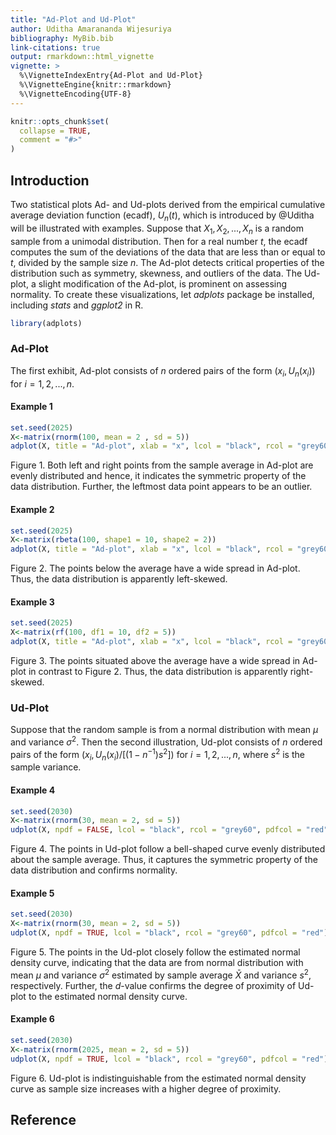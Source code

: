 ---
title: "Ad-Plot and Ud-Plot"
author: Uditha Amarananda Wijesuriya
bibliography: MyBib.bib 
link-citations: true
output: rmarkdown::html_vignette
vignette: >
  %\VignetteIndexEntry{Ad-Plot and Ud-Plot}
  %\VignetteEngine{knitr::rmarkdown}
  %\VignetteEncoding{UTF-8}
---

```{r, include = FALSE}
knitr::opts_chunk$set(
  collapse = TRUE,
  comment = "#>"
)
```

## Introduction

Two statistical plots Ad- and Ud-plots derived from the empirical cumulative average deviation function (ecadf), $U_n(t)$, which is introduced by @Uditha will be illustrated with examples. Suppose that $X_1,X_2,...,X_n$ is a random sample from a unimodal distribution. Then for a real number $t$, the ecadf computes the sum of the deviations of the data that are less than or equal to $t$, divided by the sample size $n$. The Ad-plot detects critical properties of the distribution such as symmetry, skewness, and outliers of the data. The Ud-plot, a slight modification of the Ad-plot, is prominent on assessing normality. To create these visualizations, let _adplots_ package be installed, including _stats_ and _ggplot2_ in R. 

```{r setup}
library(adplots)
```

### Ad-Plot

The first exhibit, Ad-plot consists of $n$ ordered pairs of the form $(x_i,U_n(x_i))$ for $i=1,2,...,n$. 

#### Example 1
```{r, eval=TRUE, fig.width=7.18, fig.height=4.5}
set.seed(2025)
X<-matrix(rnorm(100, mean = 2 , sd = 5))
adplot(X, title = "Ad-plot", xlab = "x", lcol = "black", rcol = "grey60")
```

Figure 1. Both left and right points from the sample average in Ad-plot are evenly distributed and hence, it indicates the symmetric property of the data distribution. Further, the leftmost data point appears to be an outlier.


#### Example 2
```{r, eval=TRUE, fig.width=7.18, fig.height=4.5}
set.seed(2025)
X<-matrix(rbeta(100, shape1 = 10, shape2 = 2))
adplot(X, title = "Ad-plot", xlab = "x", lcol = "black", rcol = "grey60")
```

Figure 2. The points below the average have a wide spread in Ad-plot. Thus, the data distribution is apparently left-skewed.

#### Example 3
```{r, eval=TRUE, fig.width=7.18, fig.height=4.5}
set.seed(2025)
X<-matrix(rf(100, df1 = 10, df2 = 5))
adplot(X, title = "Ad-plot", xlab = "x", lcol = "black", rcol = "grey60")
```

Figure 3. The points situated above the average have a wide spread in Ad-plot in contrast to Figure 2. Thus, the data distribution is apparently right-skewed.


### Ud-Plot

Suppose that the random sample is from a normal distribution with mean $\mu$ and variance $\sigma^2$. Then the second illustration, Ud-plot consists of $n$ ordered pairs of the form $(x_i,U_n(x_i)/[(1-n^{-1})s^{2}])$ for $i=1,2,...,n$, where $s^2$ is the sample variance. 

#### Example 4
```{r, eval=TRUE, fig.width=7.18, fig.height=4.5}
set.seed(2030)
X<-matrix(rnorm(30, mean = 2, sd = 5))
udplot(X, npdf = FALSE, lcol = "black", rcol = "grey60", pdfcol = "red")
```

Figure 4. The points in Ud-plot follow a bell-shaped curve evenly distributed about the sample average. Thus, it captures the symmetric property of the data distribution and confirms normality.

#### Example 5
```{r, eval=TRUE, fig.width=7.18, fig.height=4.5}
set.seed(2030)
X<-matrix(rnorm(30, mean = 2, sd = 5))
udplot(X, npdf = TRUE, lcol = "black", rcol = "grey60", pdfcol = "red")
```

Figure 5. The points in the Ud-plot closely follow the estimated normal density curve, indicating that the data are from normal distribution with mean $\mu$ and variance $\sigma^2$ estimated by sample average $\bar{X}$ and variance $s^2$, respectively. Further, the $d$-value confirms the degree of proximity of Ud-plot to the estimated normal density curve.

#### Example 6
```{r, eval=TRUE, fig.width=7.18, fig.height=4.5}
set.seed(2030)
X<-matrix(rnorm(2025, mean = 2, sd = 5))
udplot(X, npdf = TRUE, lcol = "black", rcol = "grey60", pdfcol = "red")
```

Figure 6. Ud-plot is indistinguishable from the estimated normal density curve as sample size increases with a higher degree of proximity.


## Reference
